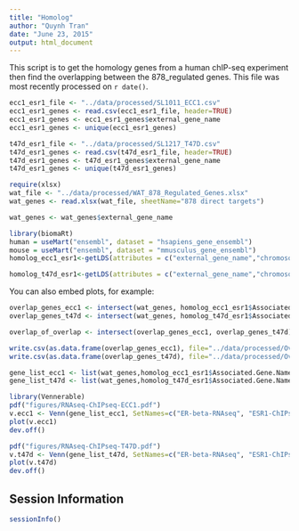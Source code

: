 ```yaml
---
title: "Homolog"
author: "Quynh Tran"
date: "June 23, 2015"
output: html_document
---
```

This script is to get the homology genes from a human chIP-seq experiment then find the overlapping between the 878_regulated genes. This file was most recently processed on ```r date()```.

```r
ecc1_esr1_file <- "../data/processed/SL1011_ECC1.csv"
ecc1_esr1_genes <- read.csv(ecc1_esr1_file, header=TRUE)
ecc1_esr1_genes <- ecc1_esr1_genes$external_gene_name
ecc1_esr1_genes <- unique(ecc1_esr1_genes)

t47d_esr1_file <- "../data/processed/SL1217_T47D.csv"
t47d_esr1_genes <- read.csv(t47d_esr1_file, header=TRUE)
t47d_esr1_genes <- t47d_esr1_genes$external_gene_name
t47d_esr1_genes <- unique(t47d_esr1_genes)

require(xlsx)
wat_file <- "../data/processed/WAT_878_Regulated_Genes.xlsx"
wat_genes <- read.xlsx(wat_file, sheetName="878 direct targets")

wat_genes <- wat_genes$external_gene_name

```


```r

library(biomaRt)
human = useMart("ensembl", dataset = "hsapiens_gene_ensembl")
mouse = useMart("ensembl", dataset = "mmusculus_gene_ensembl") 
homolog_ecc1_esr1<-getLDS(attributes = c("external_gene_name","chromosome_name", "start_position"), filters = "external_gene_name", values = ecc1_esr1_genes, mart = mouse, attributesL = c("hgnc_symbol", "chromosome_name","start_position"), martL = human)

homolog_t47d_esr1<-getLDS(attributes = c("external_gene_name","chromosome_name", "start_position"), filters = "external_gene_name", values = t47d_esr1_genes, mart = mouse, attributesL = c("hgnc_symbol", "chromosome_name","start_position"), martL = human)

```

You can also embed plots, for example:

```r
overlap_genes_ecc1 <- intersect(wat_genes, homolog_ecc1_esr1$Associated.Gene.Name)
overlap_genes_t47d <- intersect(wat_genes, homolog_t47d_esr1$Associated.Gene.Name)

overlap_of_overlap <- intersect(overlap_genes_ecc1, overlap_genes_t47d)

write.csv(as.data.frame(overlap_genes_ecc1), file="../data/processed/Overlap_WAT_and_ESR1_in_ECC1.csv")
write.csv(as.data.frame(overlap_genes_t47d), file="../data/processed/Overlap_WAT_and_ESR1_in_T47D.csv")

gene_list_ecc1 <- list(wat_genes,homolog_ecc1_esr1$Associated.Gene.Name)
gene_list_t47d <- list(wat_genes,homolog_t47d_esr1$Associated.Gene.Name)

library(Vennerable)
pdf("figures/RNAseq-ChIPseq-ECC1.pdf")
v.ecc1 <- Venn(gene_list_ecc1, SetNames=c("ER-beta-RNAseq", "ESR1-ChIPseq-ECC1"))
plot(v.ecc1)
dev.off()

pdf("figures/RNAseq-ChIPseq-T47D.pdf")
v.t47d <- Venn(gene_list_t47d, SetNames=c("ER-beta-RNAseq", "ESR1-ChIPseq-T47D"))
plot(v.t47d)
dev.off()
```


Session Information
---------------------

```r
sessionInfo()
```
